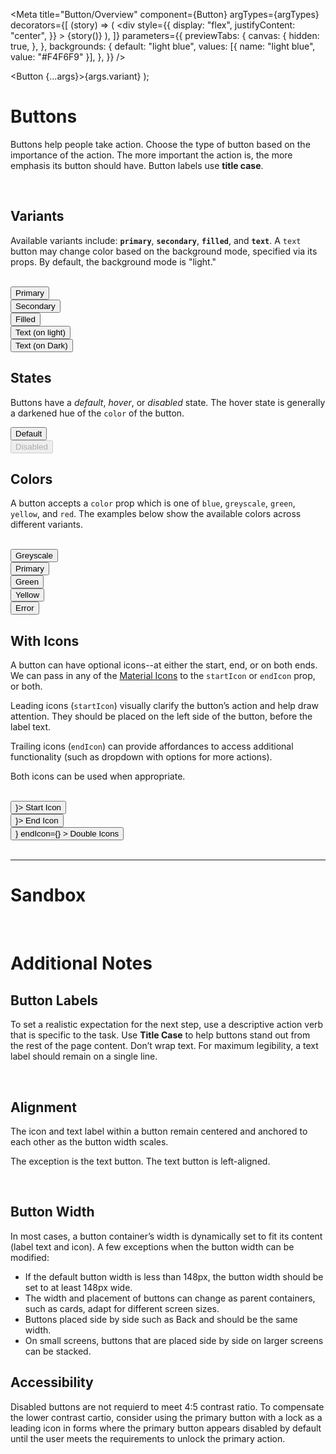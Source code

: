 

<Meta
  title="Button/Overview"
  component={Button}
  argTypes={argTypes}
  decorators={[
    (story) => (
      <div
        style={{
          display: "flex",
          justifyContent: "center",
        }}
      >
        {story()}
      </div>
    ),
  ]}
  parameters={{
    previewTabs: {
      canvas: {
        hidden: true,
      },
    },
    backgrounds: {
      default: "light blue",
      values: [{ name: "light blue", value: "#F4F6F9" }],
    },
  }}
/>

  <Button {...args}>{args.variant}</Button>
);

# Buttons

Buttons help people take action. Choose the type of button based on the importance of the action.
The more important the action is, the more emphasis its button should have.
Button labels use **title case**.

<br />

## Variants

Available variants include: <b>`primary`</b>, <b>`secondary`</b>, <b>`filled`</b>, and <b>`text`</b>.
A `text` button may change color based on the background mode, specified via its props. By default,
the background mode is "light."

<br />

<Story name="Variants">
  <Button color="blue" variant="primary">
    Primary
  </Button>
  <div style={{ marginRight: 16 }} />
  <Button color="blue" variant="secondary">
    Secondary
  </Button>
  <div style={{ marginRight: 16 }} />
  <Button color="blue" variant="filled">
    Filled
  </Button>
  <div style={{ marginRight: 16 }} />
  <Button color="blue" variant="text">
    Text (on light)
  </Button>
  <div style={{ marginRight: 16 }} />
  <Button color="blue" variant="text" bg="dark">
    Text (on Dark)
  </Button>
</Story>

<br />

## States

Buttons have a _default_, _hover_, or _disabled_ state. The hover state is generally a darkened
hue of the `color` of the button.

<Story name="States">
  <Button color="green" variant="primary">
    Default
  </Button>
  <div style={{ marginRight: 16 }} />
  <Button color="blue" variant="secondary" disabled>
    Disabled
  </Button>
</Story>

<br />

## Colors

A button accepts a `color` prop which is one of `blue`, `greyscale`,
`green`, `yellow`, and `red`. The examples below show the available colors
across different variants.

<br />

<Story name="Colors">
  <Button color="greyscale" variant="primary">
    Greyscale
  </Button>
  <div style={{ marginRight: 16 }} />
  <Button color="blue" variant="secondary">
    Primary
  </Button>
  <div style={{ marginRight: 16 }} />
  <Button color="green" variant="filled">
    Green
  </Button>
  <div style={{ marginRight: 16 }} />
  <Button color="yellow" variant="primary">
    Yellow
  </Button>
  <div style={{ marginRight: 16 }} />
  <Button color="red" variant="primary">
    Error
  </Button>
</Story>

<br />

## With Icons

A button can have optional icons--at either the start, end, or on both ends.
We can pass in any of the [Material Icons](https://mui.com/components/material-icons/) to
the `startIcon` or `endIcon` prop, or both.

Leading icons (`startIcon`) visually clarify the button’s action and help draw attention.
They should be placed on the left side of the button, before the label text.

Trailing icons (`endIcon`) can provide affordances to access additional functionality
(such as dropdown with options for more actions).

Both icons can be used when appropriate.

<br />

<Story name="With Icons">
  <Button variant="primary" startIcon={<AddIcon />}>
    Start Icon
  </Button>
  <div style={{ marginRight: 16 }} />
  <Button variant="secondary" size="small" endIcon={<ArrowForwardIcon />}>
    End Icon
  </Button>
  <div style={{ marginRight: 16 }} />
  <Button
    variant="filled"
    startIcon={<AccountCircleOutlinedIcon />}
    endIcon={<ArrowDropDownIcon />}
  >
    Double Icons
  </Button>
</Story>

<br />
<br />
<hr />

# Sandbox

<br />

<Canvas>
  <Story
    story={button}
    name="Sandbox"
    args={{ variant: "primary", children: "Button" }}
    parameters={{ layout: "centered" }}
  />
</Canvas>

<ArgsTable of={Button} story="Sandbox" />

# Additional Notes

## Button Labels

To set a realistic expectation for the next step, use a descriptive action verb
that is specific to the task. Use **Title Case** to help buttons stand out from the
rest of the page content.
Don’t wrap text. For maximum legibility, a text label should remain on a single line.

<br />

## Alignment

The icon and text label within a button remain centered and anchored to each
other as the button width scales.

The exception is the text button. The text button is left-aligned.

<br />

## Button Width

In most cases, a button container’s width is dynamically set to fit its content
(label text and icon). A few exceptions when the button width can be modified:

- If the default button width is less than 148px, the button width should be set
  to at least 148px wide.
- The width and placement of buttons can change as parent containers, such as cards,
  adapt for different screen sizes.
- Buttons placed side by side such as Back and should be the same width.
- On small screens, buttons that are placed side by side on larger screens can be stacked.

## Accessibility

Disabled buttons are not requierd to meet 4:5 contrast ratio. To compensate the
lower contrast cartio, consider using the primary button with a lock as a leading icon
in forms where the primary button appears disabled by default until the user meets the
requirements to unlock the primary action.
